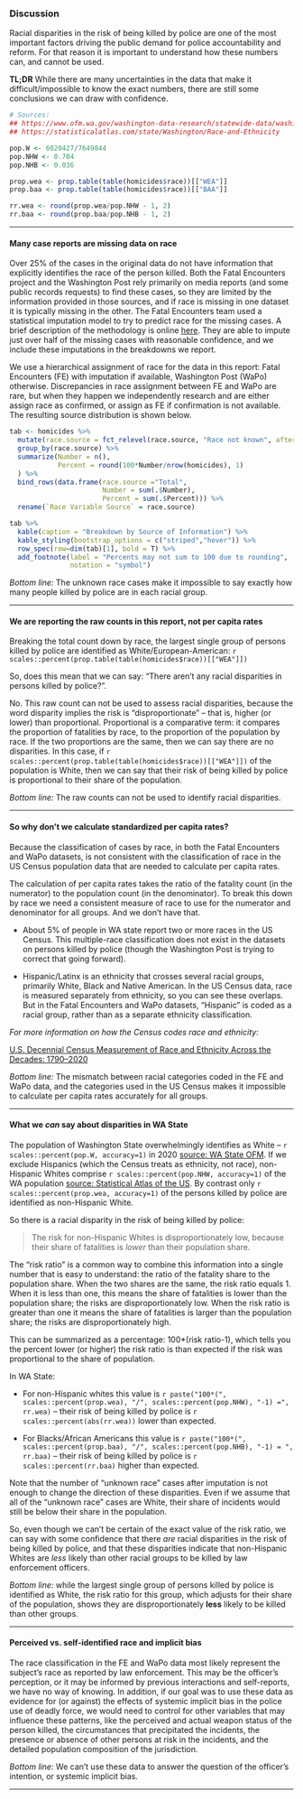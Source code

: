 ### Discussion

Racial disparities in the risk of being killed by police are one of the most important factors driving the public demand for police accountability and reform.  For that reason it is important to understand how these numbers can, and cannot be used.

**TL;DR** While there are many uncertainties in the data that make it difficult/impossible to know the exact numbers, there are still some conclusions we can draw with confidence.


```r

# Sources:
## https://www.ofm.wa.gov/washington-data-research/statewide-data/washington-trends/population-changes/population-race
## https://statisticalatlas.com/state/Washington/Race-and-Ethnicity

pop.W <- 6020427/7649844
pop.NHW <- 0.704
pop.NHB <- 0.036

prop.wea <- prop.table(table(homicides$race))[["WEA"]]
prop.baa <- prop.table(table(homicides$race))[["BAA"]]

rr.wea <- round(prop.wea/pop.NHW - 1, 2)
rr.baa <- round(prop.baa/pop.NHB - 1, 2)

```

____

#### Many case reports are missing data on race

Over 25% of the cases in the original data do not have information that explicitly identifies the race of the person killed.  Both the Fatal Encounters project and the Washington Post rely primarily on media reports (and some public records requests) to find these cases, so they are limited by the information provided in those sources, and if race is missing in one dataset it is typically missing in the other.  The Fatal Encounters team used a statistical imputation model to try to predict race for the missing cases.  A brief description of the methodology is online [here](https://docs.google.com/spreadsheets/d/1dKmaV_JiWcG8XBoRgP8b4e9Eopkpgt7FL7nyspvzAsE/edit#gid=1359780841&range=A9).  They are able to impute just over half of the missing cases with reasonable confidence, and we include these imputations in the breakdowns we report.

We use a hierarchical assignment of race for the data in this report:  Fatal Encounters (FE) with imputation if available, Washington Post (WaPo) otherwise.  Discrepancies in race assignment between FE and WaPo are rare, but when they happen we independently research and are either assign race as confirmed, or assign as FE if confirmation is not available. The resulting source distribution is shown below.

```r
tab <- homicides %>%
  mutate(race.source = fct_relevel(race.source, "Race not known", after = Inf)) %>%
  group_by(race.source) %>%
  summarize(Number = n(),
            Percent = round(100*Number/nrow(homicides), 1)
  ) %>%
  bind_rows(data.frame(race.source ="Total", 
                       Number = sum(.$Number), 
                       Percent = sum(.$Percent))) %>%
  rename(`Race Variable Source` = race.source)

tab %>%
  kable(caption = "Breakdown by Source of Information") %>%
  kable_styling(bootstrap_options = c("striped","hover")) %>%
  row_spec(row=dim(tab)[1], bold = T) %>%
  add_footnote(label = "Percents may not sum to 100 due to rounding",
               notation = "symbol")
```

*Bottom line:* The unknown race cases make it impossible to say exactly how many people killed by police are in each racial group.

____

#### We are reporting the raw counts in this report, not per capita rates

Breaking the total count down by race, the largest single group of persons killed by police are identified as White/European-American: `r scales::percent(prop.table(table(homicides$race))[["WEA"]])`

So, does this mean that we can say: "There aren't any racial disparities in persons killed by police?".  
  
No. This raw count can not be used to assess racial disparities, because the word disparity implies the risk is "disproportionate" -- that is, higher (or lower) than proportional.  Proportional is a comparative term: it compares the proportion of fatalities by race, to the proportion of the population by race.  If the two proportions are the same, then we can say there are no disparities.  In this case, if `r scales::percent(prop.table(table(homicides$race))[["WEA"]])` of the population is White, then we can say that their risk of being killed by police is proportional to their share of the population.

*Bottom line:* The raw counts can not be used to identify racial disparities.

____


#### So why don't we calculate standardized per capita rates?

Because the classification of cases by race, in both the Fatal Encounters and WaPo datasets, is not consistent with the classification of race in the US Census population data that are needed to calculate per capita rates.  

The calculation of per capita rates takes the ratio of the fatality count (in the numerator) to the population count (in the denominator).  To break this down by race we need a consistent measure of race to use for the numerator and denominator for all groups.  And we don't have that.

* About 5% of people in WA state report two or more races in the US Census.  This multiple-race classification does not exist in the datasets on persons killed by police (though the Washington Post is trying to correct that going forward).

* Hispanic/Latinx is an ethnicity that crosses several racial groups, primarily White, Black and Native American.  In the US Census data, race is measured separately from ethnicity, so you can see these overlaps.  But in the Fatal Encounters and WaPo datasets, "Hispanic" is coded as a racial group, rather than as a separate ethnicity classification.

*For more information on how the Census codes race and ethnicity:*

[U.S. Decennial Census Measurement of Race and Ethnicity Across the Decades: 1790–2020](https://www.census.gov/library/visualizations/interactive/decennial-census-measurement-of-race-and-ethnicity-across-the-decades-1790-2020.html)

*Bottom line:* The mismatch between racial categories coded in the FE and WaPo data, and the categories used in the US Census makes it impossible to calculate per capita rates accurately for all groups.

____

#### What we *can* say about disparities in WA State

The population of Washington State overwhelmingly identifies as White --  `r scales::percent(pop.W, accuracy=1)` in 2020 [source: WA State OFM](https://www.ofm.wa.gov/washington-data-research/statewide-data/washington-trends/population-changes/population-race).  If we exclude Hispanics (which the Census treats as ethnicity, not race), non-Hispanic Whites comprise
`r scales::percent(pop.NHW, accuracy=1)` of the WA population
[source: Statistical Atlas of the US](https://statisticalatlas.com/state/Washington/Race-and-Ethnicity).  By contrast only  `r scales::percent(prop.wea, accuracy=1)` of the persons killed by police are identified as non-Hispanic White.

So there is a racial disparity in the risk of being killed by police:

> The risk for non-Hispanic Whites is disproportionately low, because their share of fatalities is *lower* than their population share.  
  
The "risk ratio" is a common way to combine this information into a single number that is easy to understand:  the ratio of the fatality share to the population share.  When the two shares are the same, the risk ratio equals 1.  When it is less than one, this means the share of fatalities is lower than the population share; the risks are disproportionately low.  When the risk ratio is greater than one it means the share of fatalities is larger than the population share; the risks are disproportionately high.  

This can be summarized as a percentage: 100*(risk ratio-1), which tells you the percent lower (or higher) the risk ratio is than expected if the risk was proportional to the share of population. 

In WA State:

  * For non-Hispanic whites this value is `r paste("100*(", scales::percent(prop.wea), "/", scales::percent(pop.NHW), "-1) =", rr.wea)` -- their risk of being killed by police is `r scales::percent(abs(rr.wea))` lower than expected. 
  
  * For Blacks/African Americans this value is `r paste("100*(", scales::percent(prop.baa), "/", scales::percent(pop.NHB), "-1) = ", rr.baa)` -- their risk of being killed by police is `r scales::percent(rr.baa)` higher than expected.

Note that the number of "unknown race" cases after imputation is not enough to change the direction of these disparities.  Even if we assume that all of the "unknown race" cases are White, their share of incidents would still be below their share in the population. 

So, even though we can't be certain of the exact value of the risk ratio, we can say with some confidence that there *are* racial disparities in the risk of being killed by police, and that these disparities indicate that non-Hispanic Whites are *less* likely than other racial groups to be killed by law enforcement officers. 

*Bottom line:* while the largest single group of persons killed by police is identified as White, the risk ratio for this group, which adjusts for their share of the population, shows they are disproportionately **less** likely to be killed than other groups.

____

#### Perceived vs. self-identified race and implicit bias

The race classification in the FE and WaPo data most likely represent the subject's race as reported by law enforcement.  This may be the officer's perception, or it may be informed by previous interactions and self-reports, we have no way of knowing.  In addition, if our goal was to use these data as evidence for (or against) the effects of systemic implicit bias in the police use of deadly force, we would need to control for other variables that may influence these patterns, like the perceived and actual weapon status of the person killed, the circumstances that precipitated the incidents, the presence or absence of other persons at risk in the incidents, and the detailed population composition of the jurisdiction.

*Bottom line:* We can't use these data to answer the question of the officer's intention, or systemic implicit bias.

___